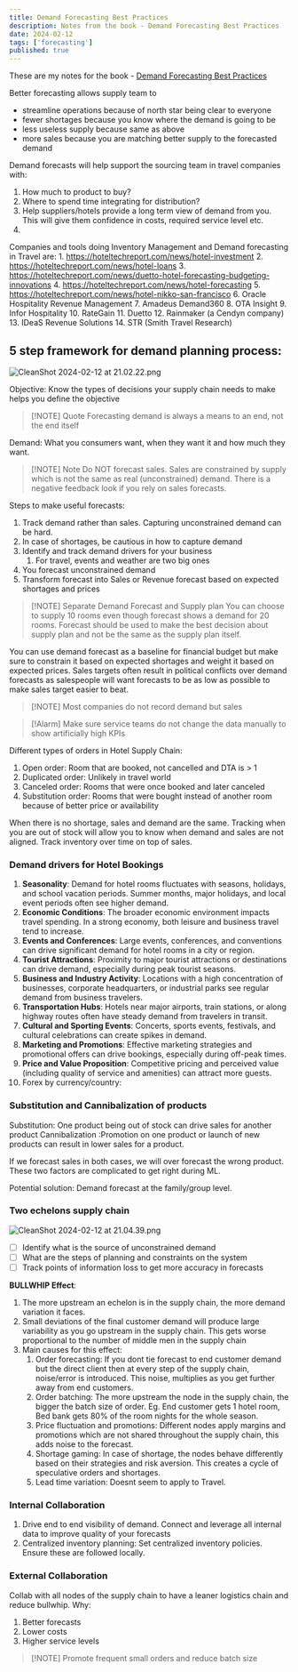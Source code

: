 ```yaml
---
title: Demand Forecasting Best Practices
description: Notes from the book - Demand Forecasting Best Practices
date: 2024-02-12
tags: ['forecasting']
published: true
---
```


These are my notes for the book - [Demand Forecasting Best Practices](https://www.amazon.com/Demand-Forecasting-Practices-Nicolas-Vandeput/dp/1633438090)

Better forecasting allows supply team to

- streamline operations because of north star being clear to everyone
- fewer shortages because you know where the demand is going to be
- less useless supply because same as above
- more sales because you are matching better supply to the forecasted demand

Demand forecasts will help support the sourcing team in travel companies with:

1. How much to product to buy?
2. Where to spend time integrating for distribution?
3. Help suppliers/hotels provide a long term view of demand from you. This will give them confidence in costs, required service level etc.
4.

Companies and tools doing Inventory Management and Demand forecasting in Travel are: 1. https://hoteltechreport.com/news/hotel-investment 2. https://hoteltechreport.com/news/hotel-loans 3. https://hoteltechreport.com/news/duetto-hotel-forecasting-budgeting-innovations 4. https://hoteltechreport.com/news/hotel-forecasting 5. https://hoteltechreport.com/news/hotel-nikko-san-francisco 6. Oracle Hospitality Revenue Management 7. Amadeus Demand360 8. OTA Insight 9. Infor Hospitality 10. RateGain 11. Duetto 12. Rainmaker (a Cendyn company) 13. IDeaS Revenue Solutions 14. STR (Smith Travel Research)

## 5 step framework for demand planning process:

![CleanShot 2024-02-12 at 21.02.22.png](/blog_images/CleanShot%202024-02-12%20at%2021.02.22.png)

Objective: Know the types of decisions your supply chain needs to make helps you define the objective

> [!NOTE] Quote
> Forecasting demand is always a means to an end, not the end itself

Demand: What you consumers want, when they want it and how much they want.

> [!NOTE] Note
> Do NOT forecast sales. Sales are constrained by supply which is not the same as real (unconstrained) demand. There is a negative feedback look if you rely on sales forecasts.

Steps to make useful forecasts:

1. Track demand rather than sales. Capturing unconstrained demand can be hard.
2. In case of shortages, be cautious in how to capture demand
3. Identify and track demand drivers for your business
   1. For travel, events and weather are two big ones
4. You forecast unconstrained demand
5. Transform forecast into Sales or Revenue forecast based on expected shortages and prices

> [!NOTE] Separate Demand Forecast and Supply plan
> You can choose to supply 10 rooms even though forecast shows a demand for 20 rooms. Forecast should be used to make the best decision about supply plan and not be the same as the supply plan itself.

You can use demand forecast as a baseline for financial budget but make sure to constrain it based on expected shortages and weight it based on expected prices.
Sales targets often result in political conflicts over demand forecasts as salespeople will want forecasts to be as low as possible to make sales target easier to beat.

> [!NOTE] Most companies do not record demand but sales

> [!Alarm] Make sure service teams do not change the data manually to show artificially high KPIs

Different types of orders in Hotel Supply Chain:

1. Open order: Room that are booked, not cancelled and DTA is > 1
2. Duplicated order: Unlikely in travel world
3. Canceled order: Rooms that were once booked and later canceled
4. Substitution order: Rooms that were bought instead of another room because of better price or availability

When there is no shortage, sales and demand are the same. Tracking when you are out of stock will allow you to know when demand and sales are not aligned.
Track inventory over time on top of sales.

### Demand drivers for Hotel Bookings

1. **Seasonality**: Demand for hotel rooms fluctuates with seasons, holidays, and school vacation periods. Summer months, major holidays, and local event periods often see higher demand.
2. **Economic Conditions**: The broader economic environment impacts travel spending. In a strong economy, both leisure and business travel tend to increase.
3. **Events and Conferences**: Large events, conferences, and conventions can drive significant demand for hotel rooms in a city or region.
4. **Tourist Attractions**: Proximity to major tourist attractions or destinations can drive demand, especially during peak tourist seasons.
5. **Business and Industry Activity**: Locations with a high concentration of businesses, corporate headquarters, or industrial parks see regular demand from business travelers.
6. **Transportation Hubs**: Hotels near major airports, train stations, or along highway routes often have steady demand from travelers in transit.
7. **Cultural and Sporting Events**: Concerts, sports events, festivals, and cultural celebrations can create spikes in demand.
8. **Marketing and Promotions**: Effective marketing strategies and promotional offers can drive bookings, especially during off-peak times.
9. **Price and Value Proposition**: Competitive pricing and perceived value (including quality of service and amenities) can attract more guests.
10. Forex by currency/country:

### Substitution and Cannibalization of products

Substitution: One product being out of stock can drive sales for another product
Cannibalization :Promotion on one product or launch of new products can result in lower sales for a product.

If we forecast sales in both cases, we will over forecast the wrong product. These two factors are complicated to get right during ML.

Potential solution: Demand forecast at the family/group level.

### Two echelons supply chain

![CleanShot 2024-02-12 at 21.04.39.png](/images/CleanShot%202024-02-12%20at%2021.04.39.png)

- [ ] Identify what is the source of unconstrained demand
- [ ] What are the steps of planning and constraints on the system
- [ ] Track points of information loss to get more accuracy in forecasts

**BULLWHIP Effect**:

1. The more upstream an echelon is in the supply chain, the more demand variation it faces.
2. Small deviations of the final customer demand will produce large variability as you go upstream in the supply chain. This gets worse proportional to the number of middle men in the supply chain
3. Main causes for this effect:
   1. Order forecasting: If you dont tie forecast to end customer demand but the direct client then at every step of the supply chain, noise/error is introduced. This noise, multiplies as you get further away from end customers.
   2. Order batching: The more upstream the node in the supply chain, the bigger the batch size of order. Eg. End customer gets 1 hotel room, Bed bank gets 80% of the room nights for the whole season.
   3. Price fluctuation and promotions: Different nodes apply margins and promotions which are not shared throughout the supply chain, this adds noise to the forecast.
   4. Shortage gaming: In case of shortage, the nodes behave differently based on their strategies and risk aversion. This creates a cycle of speculative orders and shortages.
   5. Lead time variation: Doesnt seem to apply to Travel.

### Internal Collaboration

1. Drive end to end visibility of demand. Connect and leverage all internal data to improve quality of your forecasts
2. Centralized inventory planning: Set centralized inventory policies. Ensure these are followed locally.

### External Collaboration

Collab with all nodes of the supply chain to have a leaner logistics chain and reduce bullwhip.
Why:

1. Better forecasts
2. Lower costs
3. Higher service levels

> [!NOTE] Promote frequent small orders and reduce batch size
